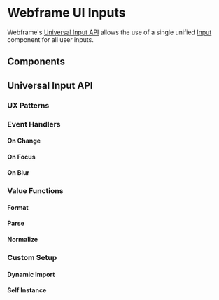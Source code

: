 

# Webframe UI Inputs

Webframe's [Universal Input API](#universal-input-api) allows the use of a single unified [Input](/docs/ui/inputs/Input) component for all user inputs.
## Components

<Row className='full-width gap wrap'>
  <AssetLink component={Input} uri={uri} />
  <AssetLink pending component={Select} uri={uri} />
  <AssetLink pending component={Datepicker} uri={uri} />
  <AssetLink pending component={Upload} uri={uri} />
  <AssetLink pending component={Checkbox} uri={uri} />
  <AssetLink pending component={Radio} uri={uri} />
  <AssetLink component={Switch} uri={uri} />
  <AssetLink pending component={Slider} uri={uri} />
</Row>

## Universal Input API

### UX Patterns

### Event Handlers
#### On Change
#### On Focus
#### On Blur

### Value Functions
#### Format
#### Parse
#### Normalize

### Custom Setup
#### Dynamic Import
#### Self Instance
